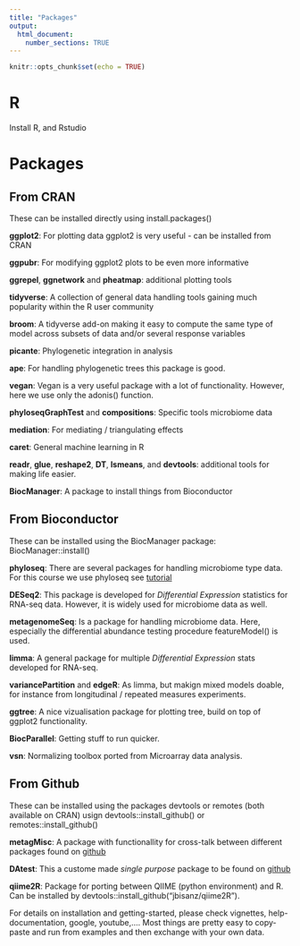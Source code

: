 ```yaml
---
title: "Packages"
output: 
  html_document:
    number_sections: TRUE
---
```


```r
knitr::opts_chunk$set(echo = TRUE)
```

# R {-}

Install R, and Rstudio

# Packages {-}


## From CRAN {-}

These can be installed directly using install.packages()

__ggplot2__: For plotting data ggplot2 is very useful - can be installed from CRAN

__ggpubr__: For modifying ggplot2 plots to be even more informative

__ggrepel__, __ggnetwork__ and __pheatmap__: additional plotting tools

__tidyverse__: A collection of general data handling tools gaining much popularity within the R user community

__broom__: A tidyverse add-on making it easy to compute the same type of model across subsets of data and/or several response variables

__picante__: Phylogenetic integration in analysis

__ape__: For handling phylogenetic trees this package is good. 

__vegan__: Vegan is a very useful package with a lot of functionality. However, here we use only the adonis() function. 

__phyloseqGraphTest__ and __compositions__: Specific tools microbiome data

__mediation__: For mediating / triangulating effects

__caret__: General machine learning in R

__readr__, __glue__, __reshape2__,  __DT__, __lsmeans__, and __devtools__: additional tools for making life easier. 

__BiocManager__: A package to install things from Bioconductor 

## From Bioconductor {-}

These can be installed using the BiocManager package: BiocManager::install()

__phyloseq__: There are several packages for handling microbiome type data. For this course we use phyloseq see [tutorial](https://joey711.github.io/phyloseq/tutorials-index.html)

__DESeq2__: This package is developed for _Differential Expression_ statistics for RNA-seq data. However, it is widely used for microbiome data as well. 

__metagenomeSeq__: Is a package for handling microbiome data. Here, especially the differential abundance testing procedure featureModel() is used. 

__limma__: A general package for multiple _Differential Expression_ stats developed for RNA-seq. 

__variancePartition__ and __edgeR__: As limma, but makign mixed models doable, for instance from longitudinal / repeated measures experiments.

__ggtree__: A nice vizualisation package for plotting tree, build on top of ggplot2 functionality.

__BiocParallel__: Getting stuff to run quicker. 

__vsn__: Normalizing toolbox ported from Microarray data analysis. 

## From Github {-}

These can be installed using the packages devtools or remotes (both available on CRAN) usign devtools::install_github() or remotes::install_github()

__metagMisc__: A package with functionallity for cross-talk between different packages found on [github](https://rdrr.io/github/vmikk/metagMisc/)

__DAtest__: This a custome made _single purpose_ package to be found on [github](https://github.com/Russel88/DAtest)

__qiime2R__: Package for porting between QIIME (python environment) and R. Can be installed by devtools::install_github("jbisanz/qiime2R"). 

For details on installation and getting-started, please check vignettes, help-documentation, google, youtube,....  Most things are pretty easy to copy-paste and run from examples and then exchange with your own data. 
